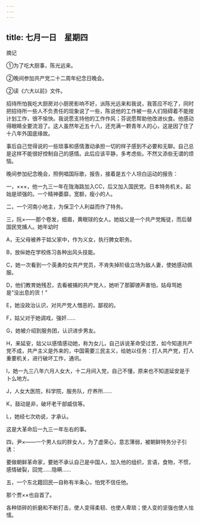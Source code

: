 ```yaml
---
---
---
```

title: 七月一日　星期四
---




摘记

①为了吃大厨事，陈光远来。

②晚间参加共产党二十二周年纪念日晚会。

②读《六大以前》文件。



招待所怕我吃大厨房对小厨房影响不好，派陈光远来和我说，我答应不吃了，同时把招待所一些人不负责任的现象说了一些，陈说他的工作被一些人们阻碍着不能按计划工作，很不愉快。我说愿支持他的工作作风；芬说愿帮助他改进伙食。他感动得眼睛全要流泪了。这人虽然年近五十八，还充满一颗青年人的心，这是因了住了十八年外国底缘故。

事后自己觉得说的一些琐事和感情激动承担一切的样子感到不必要和无聊。自己总是这样不能很好控制自己的感情。此后应该平静，多考虑些。不然又添些无谓的烦恼。



晚间参加纪念晚会，照例唱国际歌，报告，接着是五个人坦白运动的报告：

一，×××，他一九三一年在陇海路加入CC，后又加入国民党。日本特务机关。起始是顽强的。一个精神萎靡，宽额，瘦小的人。

二，一个河南小地主，为保卫个人利益而作了特务。

三，阮×——那个卷发，细眉，黄眼球的女人。她姑父是一个共产党叛徒，而后替国民党捕人。她年幼时

A，无父母被养于姑父家中，作为义女，执行脾女职务。

B，放纵她在学校练习各种出风头技能。

C，她一次看到一个英勇的女共产党员，不肯失掉阶级立场为敌人妻，使她感动佩服。

D，他们教育她残忍，去看被捕的共产党人，她听了那脚镣声害怕，姑母骂她是“没出息的货！”

E，她没政治认识，对共产党人憎恶的，鄙视的。

F，姑父对于她调戏，强奸……

G，她被介绍到服务团，认识进步男友。

H，来延安，姑父以感情感动她，称为女儿，自己诉说革命受过苦，如今知道共产党不成，共产主义是外来的，中国需要三民主义，给她以任务：打人共产党，打人重要机关，进行破坏工作，通讯。

I，她一九三八年六月人女大，十二月间入党，自己不懂，原来也不知道延安是于卜么地方。

J，人女大医院，科学院，服务队，疗养所……

K，鼓动是非，破坏老干部威信等。

L，她经七次劝说，才承认。

这是大革命后一九三一年左右的事。

四，尹×——一个男人似的胖女人，为了虚荣心，意志薄弱，被朝鲜特务分子引诱：

要做朝鲜革命家，要她不承认自己是中国人，加入他的组织，言语，食物，不惯，感情破裂，回党……隐瞒……

五，一个东北籍回民―自称有半条心，怕党不信任他。



那个贾××也自首了。

各种琐碎的折磨和不断打击，使人变得柔韧、也使人卑琐；使人变的坚强也使人怯懦。